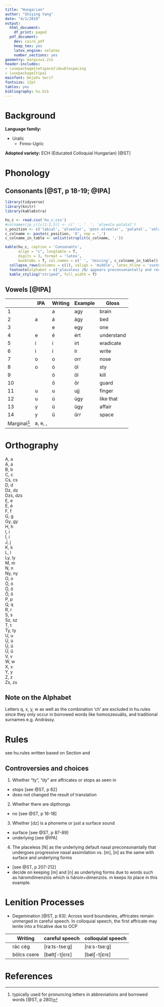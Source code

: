 ```yaml
---
title: "Hungarian"
author: "Shiying Yang"
date: "4/1/2019"
output:
  html_document:
    df_print: paged
  pdf_document:
    dev: cairo_pdf
    keep_tex: yes
    latex_engine: xelatex
    number_sections: yes
geometry: margin=1.2in
header-includes:
- \usepackage{setspace}\doublespacing
- \usepackage{tipa}
mainfont: DejaVu Serif
fontsize: 12pt
tables: yes
bibliography: hu.bib
---
```

# Background

**Language family:** 

* Uralic 
  + Finno-Ugric

**Adopted variety:** 
ECH (Educated Colloquial Hungarian) [@ST]

# Phonology

## Consonants [@ST, p 18-19; @IPA] {#con}

```r
library(tidyverse)
library(knitr)
library(kableExtra)
```

```r
hu_c <- read.csv('hu_c.csv')
#colnames(jp_c)[c(1:2,5)] <- c(' ', '  ', 'alveolo-palatal')
c_position <- c('labial', 'alveolar', 'post-alveolar', 'palatal', 'velar', 'glottal')
c_colname <- paste(c_position, 'O', sep = ',')
c_colname_in_table <- unlist(strsplit(c_colname, ','))

kable(hu_c, caption = 'Consonants', 
      align = "c", longtable = T, 
      digits = 3, format = 'latex', 
      booktabs = T, col.names = c(' ', 'Voicing', c_colname_in_table)) %>% 
  collapse_rows(columns = c(1), valign = 'middle', latex_hline = 'custom', custom_latex_hline = 1) %>% 
  footnote(alphabet = c('placeless /N/ appears preconsonantally and receives place from the following consonant', 'The [O] columns stands for orthography.', '[vs] and [vd] in the second column stands for voiceless and voiced'),footnote_as_chunk = F) %>%
  kable_styling("striped", full_width = T)
```

## Vowels [@IPA] {#v}
||IPA | Writing | Example | Gloss|
|-|----|-------|---------|------|
1 |\textipa{A}|a |agy|brain|
2 |a\textipa{:}|á |ágy|bed|
3 |\textipa{E}|e |egy|one|
4 |e\textipa{:}|é |ért|understand|
5 |i|i |irt|eradicate|
6 |i\textipa{:}|í |ír|write|
7 |o|o |orr|nose|
8 |o\textipa{:}|ó |ól|sty|
9 |\o|ö |öl|kill|
10|\o\textipa{:}|ő |őr|guard|
11|u|u |ujj|finger|
12|u\textipa{:}|ú |úgy|like that|
13|y|ü |ügy|affair|
14|y\textipa{:}|ű |űrr|space|
Marginal[^1]|a, e, \textipa{O:}, \textipa{E:}|

[^1]: typically used for pronuncing letters in abbreviations and borrowed words [@ST, p 280]

# Orthography
A, a  
Á, á  
B, b  
C, c  
Cs, cs  
D, d  
Dz, dz  
Dzs, dzs  
E, e  
É, é  
F, f  
G, g  
Gy, gy  
H, h  
I, i  
Í, í  
J, j  
K, k  
L, l  
Ly, ly  
M, m  
N, n  
Ny, ny  
O, o  
Ó, ó  
Ö, ö  
Ő, ő  
P, p  
Q, q  
R, r  
S, s  
Sz, sz  
T, t  
Ty, ty  
U, u  
Ú, ú  
Ü, ü  
Ű, ű  
V, v  
W, w  
X, x  
Y, y  
Z, z  
Zs, zs  

## Note on the Alphabet

Letters q, x, y, w as well as the combination 'ch' are excluded in hu.rules since they only occur in borrowed words like homoszexuális, and traditional surnames e.g. Andrássy.

# Rules 
<!--(Correspondence between orthography and phonemes)-->

see hu.rules written based on Section \ref{con} and \ref{v}

## Controversies and choices
1. Whether "ty", "dy" are affricates or stops as seen in \ref{con}
- stops [see @ST, p 82]
- does not changed the result of translation
2. Whether there are dipthongs 
- no [see @ST, p 16-18]
3. Whether [dz] is a phoneme or just a surface sound
- surface [see @ST, p 87-89]
- underlying [see @IPA]
4. The placeless [N] as the underlying default nasal preconsonantally that undergoes progressive nasal assimilation vs. [m], [n] as the same with surface and underlying forms
- [see @ST, p 207-212]
- decide on keeping [m] and [n] as underlying forms due to words such as háromdimenziós which is három+dimenziós. m keeps its place in this example.

# Lenition Processes

- Degemination [@ST, p 83]: Across word boundaries, affricates remain unmerged in careful speech. In colloquial speech, the first affricate may lenite into a fricative due to OCP

|| Writing | careful speech | colloquial speech|
|-|--------|-------------|-----------|
  ||rác cég|[raːts-tseːg]|[raːs-tseːg]|
  ||bölcs csere|[bøltʃ-tʃɛrɛ]|[bølʃ-tʃɛrɛ]|

# References {-}
